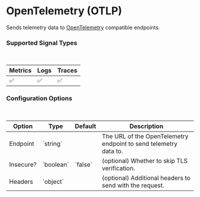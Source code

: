 
# OpenTelemetry (OTLP)

Sends telemetry data to [OpenTelemetry](https://opentelemetry.io/) compatible endpoints.

### Supported Signal Types
<br />
<Table>
  <thead>
    <Tr>
      <Th>Metrics</Th>
      <Th>Logs</Th>
      <Th>Traces</Th>
    </Tr>
  </thead>
  <tbody>
    <Tr>
      <Td>✅</Td>
      <Td>✅</Td>
      <Td>✅</Td>
    </Tr>
  </tbody>
</Table>

### Configuration Options
<br />
<Table>
  <thead>
    <Tr>
      <Th>Option</Th>
      <Th>Type</Th>
      <Th>Default</Th>
      <Th>Description</Th>
    </Tr>
  </thead>
  <tbody>
    <Tr>
      <Td>Endpoint</Td>
      <Td>`string`</Td>
      <Td></Td>
      <Td>The URL of the OpenTelemetry endpoint to send telemetry data to.</Td>
    </Tr>
    <Tr>
      <Td>Insecure?</Td>
      <Td>`boolean`</Td>
      <Td>`false`</Td>
      <Td>(optional) Whether to skip TLS verification.</Td>
    </Tr>
    <Tr>
      <Td>Headers</Td>
      <Td>`object`</Td>
      <Td></Td>
      <Td>(optional) Additional headers to send with the request.</Td>
    </Tr>
  </tbody>
</Table>